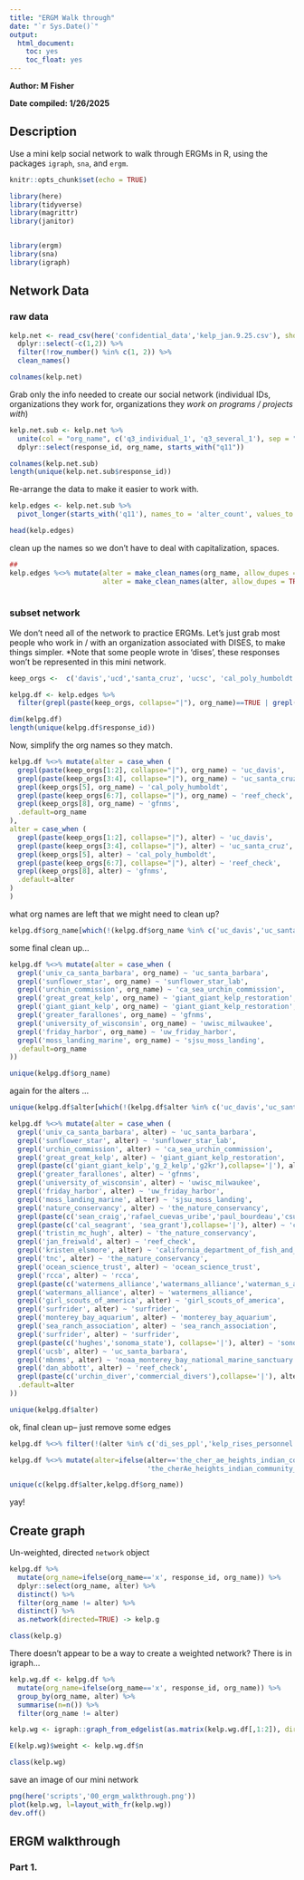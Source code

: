 ```yaml
---
title: "ERGM Walk through"
date: "`r Sys.Date()`"
output: 
  html_document:
    toc: yes
    toc_float: yes
---
```

  
**Author: M Fisher**

**Date compiled: 1/26/2025**


## Description

Use a mini kelp social network to walk through ERGMs in R, using the packages `igraph`, `sna`, and `ergm`. 


```r
knitr::opts_chunk$set(echo = TRUE)

library(here)
library(tidyverse)
library(magrittr)
library(janitor)


library(ergm)
library(sna)
library(igraph)
```


## Network Data

### raw data

```r
kelp.net <- read_csv(here('confidential_data','kelp_jan.9.25.csv'), show_col_types = FALSE) %>%
  dplyr::select(-c(1,2)) %>%
  filter(!row_number() %in% c(1, 2)) %>%
  clean_names()

colnames(kelp.net)
```

Grab only the info needed to create our social network (individual IDs, organizations they work for, organizations they *work on programs / projects with*)
```r
kelp.net.sub <- kelp.net %>%
  unite(col = "org_name", c('q3_individual_1', 'q3_several_1'), sep = "", na.rm = TRUE, remove = FALSE) %>%
  dplyr::select(response_id, org_name, starts_with("q11"))

colnames(kelp.net.sub)
length(unique(kelp.net.sub$response_id))
```

Re-arrange the data to make it easier to work with.
```r
kelp.edges <- kelp.net.sub %>%
  pivot_longer(starts_with('q11'), names_to = 'alter_count', values_to = 'alter')

head(kelp.edges)
```

clean up the names so we don't have to deal with capitalization, spaces. 
```r
## 
kelp.edges %<>% mutate(alter = make_clean_names(org_name, allow_dupes = TRUE),
                       alter = make_clean_names(alter, allow_dupes = TRUE)) %>%
  
```


### subset network 

We don't need all of the network to practice ERGMs. Let's just grab most people who work in / with an organization associated with DISES, to make things simpler. *Note that some people wrote in 'dises', these responses won't be represented in this mini network. 
```r
keep_orgs <-  c('davis','ucd','santa_cruz', 'ucsc', 'cal_poly_humboldt','reefcheck','reef_check','gfnms')

kelpg.df <- kelp.edges %>%
  filter(grepl(paste(keep_orgs, collapse="|"), org_name)==TRUE | grepl(paste(keep_orgs, collapse="|"), alter))

dim(kelpg.df)
length(unique(kelpg.df$response_id))
```

Now, simplify the org names so they match. 
```r
kelpg.df %<>% mutate(alter = case_when (
  grepl(paste(keep_orgs[1:2], collapse="|"), org_name) ~ 'uc_davis',
  grepl(paste(keep_orgs[3:4], collapse="|"), org_name) ~ 'uc_santa_cruz',
  grepl(keep_orgs[5], org_name) ~ 'cal_poly_humboldt',
  grepl(paste(keep_orgs[6:7], collapse="|"), org_name) ~ 'reef_check',
  grepl(keep_orgs[8], org_name) ~ 'gfnms',
  .default=org_name
), 
alter = case_when (
  grepl(paste(keep_orgs[1:2], collapse="|"), alter) ~ 'uc_davis',
  grepl(paste(keep_orgs[3:4], collapse="|"), alter) ~ 'uc_santa_cruz',
  grepl(keep_orgs[5], alter) ~ 'cal_poly_humboldt',
  grepl(paste(keep_orgs[6:7], collapse="|"), alter) ~ 'reef_check',
  grepl(keep_orgs[8], alter) ~ 'gfnms',
  .default=alter
)
)
```

what org names are left that we might need to clean up?
```r
kelpg.df$org_name[which(!(kelpg.df$org_name %in% c('uc_davis','uc_santa_cruz','cal_poly_humboldt','reef_check', 'gfnms')))]
```

some final clean up...
```r
kelpg.df %<>% mutate(alter = case_when (
  grepl('univ_ca_santa_barbara', org_name) ~ 'uc_santa_barbara',
  grepl('sunflower_star', org_name) ~ 'sunflower_star_lab',
  grepl('urchin_commission', org_name) ~ 'ca_sea_urchin_commission',
  grepl('great_great_kelp', org_name) ~ 'giant_giant_kelp_restoration',
  grepl('giant_giant_kelp', org_name) ~ 'giant_giant_kelp_restoration',
  grepl('greater_farallones', org_name) ~ 'gfnms',
  grepl('university_of_wisconsin', org_name) ~ 'uwisc_milwaukee',
  grepl('friday_harbor', org_name) ~ 'uw_friday_harbor',
  grepl('moss_landing_marine', org_name) ~ 'sjsu_moss_landing',
  .default=org_name
))

unique(kelpg.df$org_name)
```

again for the alters ...
```r
unique(kelpg.df$alter[which(!(kelpg.df$alter %in% c('uc_davis','uc_santa_cruz','cal_poly_humboldt','reef_check', 'gfnms')))])
```


```r
kelpg.df %<>% mutate(alter = case_when (
  grepl('univ_ca_santa_barbara', alter) ~ 'uc_santa_barbara',
  grepl('sunflower_star', alter) ~ 'sunflower_star_lab',
  grepl('urchin_commission', alter) ~ 'ca_sea_urchin_commission',
  grepl('great_great_kelp', alter) ~ 'giant_giant_kelp_restoration',
  grepl(paste(c('giant_giant_kelp','g_2_kelp','g2kr'),collapse='|'), alter) ~ 'giant_giant_kelp_restoration',
  grepl('greater_farallones', alter) ~ 'gfnms',
  grepl('university_of_wisconsin', alter) ~ 'uwisc_milwaukee',
  grepl('friday_harbor', alter) ~ 'uw_friday_harbor',
  grepl('moss_landing_marine', alter) ~ 'sjsu_moss_landing',
  grepl('nature_conservancy', alter) ~ 'the_nature_conservancy',
  grepl(paste(c('sean_craig','rafael_cuevas_uribe','paul_bourdeau','csu','hsu'),collapse='|'), alter) ~ 'cal_poly_humboldt',
  grepl(paste(c('cal_seagrant', 'sea_grant'),collapse='|'), alter) ~ 'california_sea_grant',
  grepl('tristin_mc_hugh', alter) ~ 'the_nature_conservancy',
  grepl('jan_freiwald', alter) ~ 'reef_check',
  grepl('kristen_elsmore', alter) ~ 'california_department_of_fish_and_wildlife',
  grepl('tnc', alter) ~ 'the_nature_conservancy',
  grepl('ocean_science_trust', alter) ~ 'ocean_science_trust',
  grepl('rcca', alter) ~ 'rcca',
  grepl(paste(c('watermens_alliance','watermans_alliance','waterman_s_alliance'),collapse='|'), alter) ~ 'watermens_alliance',
  grepl('watermans_alliance', alter) ~ 'watermens_alliance',
  grepl('girl_scouts_of_america', alter) ~ 'girl_scouts_of_america',
  grepl('surfrider', alter) ~ 'surfrider',
  grepl('monterey_bay_aquarium', alter) ~ 'monterey_bay_aquarium',
  grepl('sea_ranch_association', alter) ~ 'sea_ranch_association',
  grepl('surfrider', alter) ~ 'surfrider',
  grepl(paste(c('hughes','sonoma_state'), collapse='|'), alter) ~ 'sonoma_state_university',
  grepl('ucsb', alter) ~ 'uc_santa_barbara',
  grepl('mbnms', alter) ~ 'noaa_monterey_bay_national_marine_sanctuary',
  grepl('dan_abbott', alter) ~ 'reef_check',
  grepl(paste(c('urchin_diver','commercial_divers'),collapse='|'), alter) ~ 'commercial_urchin_divers',
  .default=alter
))

unique(kelpg.df$alter)
```

ok, final clean up-- just remove some edges
```r
kelpg.df %<>% filter(!(alter %in% c('di_ses_ppl','kelp_rises_personnel','na','x')) & !(grepl('mermaid',alter)))

kelpg.df %<>% mutate(alter=ifelse(alter=='the_cher_ae_heights_indian_community_of_the_trinidad_rancheria',
                                  'the_cherAe_heights_indian_community_of_the_trinidad_rancheria', alter))

unique(c(kelpg.df$alter,kelpg.df$org_name))
```

yay! 

## Create graph

Un-weighted, directed `network` object
```r
kelpg.df %>%
  mutate(org_name=ifelse(org_name=='x', response_id, org_name)) %>%
  dplyr::select(org_name, alter) %>%
  distinct() %>%
  filter(org_name != alter) %>%
  distinct() %>%
  as.network(directed=TRUE) -> kelp.g

class(kelp.g)
```

There doesn't appear to be a way to create a weighted network? There is in igraph...
```r
kelp.wg.df <- kelpg.df %>%
  mutate(org_name=ifelse(org_name=='x', response_id, org_name)) %>%
  group_by(org_name, alter) %>%
  summarise(n=n()) %>%
  filter(org_name != alter)

kelp.wg <- igraph::graph_from_edgelist(as.matrix(kelp.wg.df[,1:2]), directed=TRUE)

E(kelp.wg)$weight <- kelp.wg.df$n

class(kelp.wg)
```
save an image of our mini network
```r
png(here('scripts','00_ergm_walkthrough.png'))
plot(kelp.wg, l=layout_with_fr(kelp.wg))
dev.off()
```


## ERGM walkthrough

### Part 1. 


